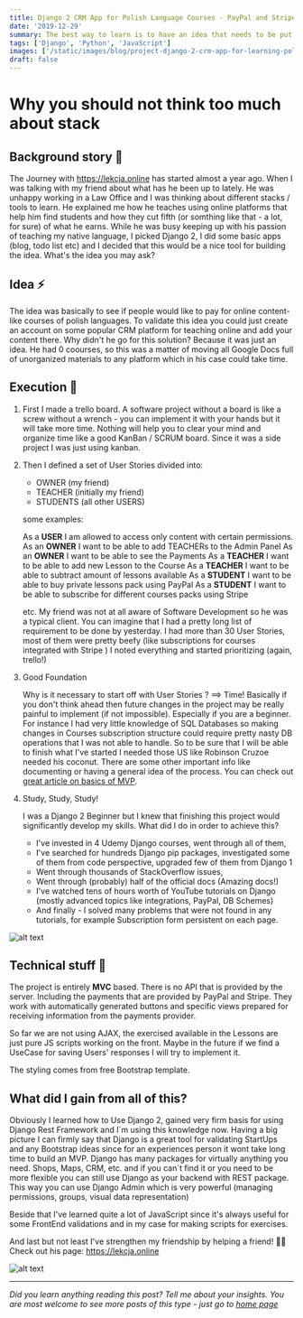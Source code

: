 ```yaml
---
title: Django 2 CRM App for Polish Language Courses - PayPal and Stripe
date: '2019-12-29'
summary: The best way to learn is to have an idea that needs to be put in motion. How my friend´s need became a fuel to learn Django 2.
tags: ['Django', 'Python', 'JavaScript']
images: ['/static/images/blog/project-django-2-crm-app-for-learning-polish/crm-django-app-for-online-courses.png']
draft: false
---
```


# Why you should not think too much about stack

## Background story 📢

The Journey with https://lekcja.online has started almost a year ago. When I was talking with my friend about what has he been up to lately. He was unhappy working in a Law Office and I was thinking about different stacks / tools to learn. He explained me how he teaches using online platforms that help him find students and how they cut fifth (or somthing like that - a lot, for sure) of what he earns. While he was busy keeping up with his passion of teaching my native language, I picked Django 2, I did some basic apps (blog, todo list etc) and I decided that this would be a nice tool for building the idea. What's the idea you may ask?

## Idea ⚡️

The idea was basically to see if people would like to pay for online content-like courses of polish languages. To validate this idea you could just create an account on some popular CRM platform for teaching online and add your content there. Why didn't he go for this solution? Because it was just an idea. He had 0 coourses, so this was a matter of moving all Google Docs full of unorganized materials to any platform which in his case could take time.

## Execution 🔨

1. First I made a trello board. A software project without a board is like a screw without a wrench - you can implement it with your hands but it will take more time. Nothing will help you to clear your mind and organize time like a good KanBan / SCRUM board. Since it was a side project I was just using kanban.

2. Then I defined a set of User Stories divided into:

   - OWNER (my friend)
   - TEACHER (initially my friend)
   - STUDENTS (all other USERS)

   some examples:

   As a **USER** I am allowed to access only content with certain permissions.
   As an **OWNER** I want to be able to add TEACHERs to the Admin Panel
   As an **OWNER** I want to be able to see the Payments
   As a **TEACHER** I want to be able to add new Lesson to the Course
   As a **TEACHER** I want to be able to subtract amount of lessons available
   As a **STUDENT** I want to be able to buy private lessons pack using PayPal
   As a **STUDENT** I want to be able to subscribe for different courses packs using Stripe

   etc.
   My friend was not at all aware of Software Development so he was a typical client. You can imagine that I had a pretty long list of requirement to be done by yesterday. I had more than 30 User Stories, most of them were pretty beefy (like subscriptions for courses integrated with Stripe )
   I noted everything and started prioritizing (again, trello!)

3. Good Foundation

   Why is it necessary to start off with User Stories ? ==> Time!
   Basically if you don't think ahead then future changes in the project may be really painful to implement (if not impossible). Especially if you are a beginner. For instance I had very little knowledge of SQL Databases so making changes in Courses subscription structure could require pretty nasty DB operations that I was not able to handle. So to be sure that I will be able to finish what I've started I needed those US like Robinson Cruzoe needed his coconut. There are some other important info like documenting or having a general idea of the process. You can check out [great article on basics of MVP][1].

   [1]: https://dev.to/guin/a-plan-for-planning-your-first-side-project-2b2l

4. Study, Study, Study!

   I was a Django 2 Beginner but I knew that finishing this project would significantly develop my skills. What did I do in order to achieve this?

   - I've invested in 4 Udemy Django courses, went through all of them,
   - I've searched for hundreds Django pip packages, investigated some of them from code perspective, upgraded few of them from Django 1
   - Went through thousands of StackOverflow issues,
   - Went through (probably) half of the official docs (Amazing docs!)
   - I've watched tens of hours worth of YouTube tutorials on Django (mostly advanced topics like integrations, PayPal, DB Schemes)
   - And finally - I solved many problems that were not found in any tutorials, for example Subscription form persistent on each page.

![alt text](/static/images/blog/project-django-2-crm-app-for-learning-polish/lekcja-online-django-2-forms-context-data.png 'Django Newsletter Persistent on Each view')

## Technical stuff 💾

The project is entirely **MVC** based. There is no API that is provided by the server. Including the payments that are provided by PayPal and Stripe. They work with automatically generated buttons and specific views prepared for receiving information from the payments provider.

So far we are not using AJAX, the exercised available in the Lessons are just pure JS scripts working on the front. Maybe in the future if we find a UseCase for saving Users' responses I will try to implement it.

The styling comes from free Bootstrap template.

## What did I gain from all of this?

Obviously I learned how to Use Django 2, gained very firm basis for using Django Rest Framework and I´m using this knowledge now.
Having a big picture I can firmly say that Django is a great tool for validating StartUps and any Bootstrap ideas since for an experiences person it wont take long time to build an MVP.
Django has many packages for virtually anything you need. Shops, Maps, CRM, etc. and if you can´t find it or you need to be more flexible you can still use Django as your backend with REST package. This way you can use Django Admin which is very powerful (managing permissions, groups, visual data representation)

Beside that I've learned quite a lot of JavaScript since it's always useful for some FrontEnd validations and in my case for making scripts for exercises.

And last but not least I've strengthen my friendship by helping a friend! 💪🚴
Check out his page: https://lekcja.online

![alt text](/static/images/blog/project-django-2-crm-app-for-learning-polish/lekcja-online-how-programming-strengthens-the-friendships.jpeg 'Building Software Product with a Friend')

---

_Did you learn anything reading this post? Tell me about your insights. You are most welcome to see more posts of this type - just go to [home page][100]_

[100]: https://hvitis.dev
